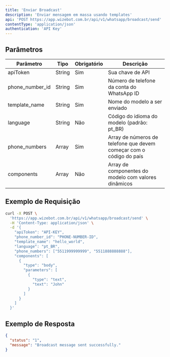 ```yaml
---
title: 'Enviar Broadcast'
description: 'Enviar mensagem em massa usando templates'
api: 'POST https://app.wizebot.com.br/api/v1/whatsapp/broadcast/send'
contentType: 'application/json'
authentication: 'API Key'
---
```


## Parâmetros

| Parâmetro | Tipo | Obrigatório | Descrição |
|-----------|------|-------------|-----------|
| apiToken | String | Sim | Sua chave de API |
| phone_number_id | String | Sim | Número de telefone da conta do WhatsApp ID |
| template_name | String | Sim | Nome do modelo a ser enviado |
| language | String | Não | Código do idioma do modelo (padrão: pt_BR) |
| phone_numbers | Array | Sim | Array de números de telefone que devem começar com o código do país |
| components | Array | Não | Array de componentes do modelo com valores dinâmicos |

## Exemplo de Requisição

```bash
curl -X POST \
  'https://app.wizebot.com.br/api/v1/whatsapp/broadcast/send' \
  -H 'Content-Type: application/json' \
  -d '{
    "apiToken": "API-KEY",
    "phone_number_id": "PHONE-NUMBER-ID",
    "template_name": "hello_world",
    "language": "pt_BR",
    "phone_numbers": ["5511999999999", "5511888888888"],
    "components": [
      {
        "type": "body",
        "parameters": [
          {
            "type": "text",
            "text": "John"
          }
        ]
      }
    ]
  }'
```

## Exemplo de Resposta

```json
{
  "status": "1",
  "message": "Broadcast message sent successfully."
}
